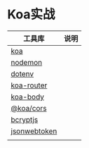 # Koa实战



| 工具库                                                     | 说明 |
| ---------------------------------------------------------- | ---- |
| [koa](https://www.npmjs.com/package/koa)                   |      |
| [nodemon](https://www.npmjs.com/package/nodemon)           |      |
| [dotenv](https://www.npmjs.com/package/dotenv)             |      |
| [koa-router](https://www.npmjs.com/package/koa-router)     |      |
| [koa-body](https://www.npmjs.com/package/koa-body)         |      |
| [@koa/cors](https://www.npmjs.com/package/@koa/cors)       |      |
| [bcryptjs](https://www.npmjs.com/package/bcryptjs)         |      |
| [jsonwebtoken](https://www.npmjs.com/package/jsonwebtoken) |      |
|                                                            |      |

